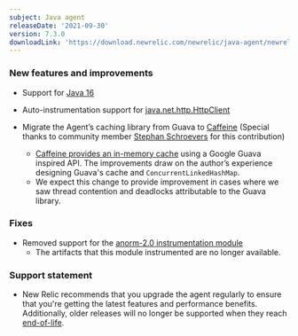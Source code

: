 ```yaml
---
subject: Java agent
releaseDate: '2021-09-30'
version: 7.3.0
downloadLink: 'https://download.newrelic.com/newrelic/java-agent/newrelic-agent/7.3.0/'
---
```


### New features and improvements

* Support for [Java 16](https://github.com/newrelic/newrelic-java-agent/pull/366)

* Auto-instrumentation support for [java.net.http.HttpClient](https://github.com/newrelic/newrelic-java-agent/pull/251) 

* Migrate the Agent’s caching library from Guava to [Caffeine](https://github.com/newrelic/newrelic-java-agent/pull/295) (Special thanks to community member [Stephan Schroevers](https://github.com/Stephan202) for this contribution)
  * [Caffeine provides an in-memory cache](https://github.com/ben-manes/caffeine#cache) using a Google Guava inspired API. The improvements draw on the author’s experience designing Guava's cache and `ConcurrentLinkedHashMap`.
  * We expect this change to provide improvement in cases where we saw thread contention and deadlocks attributable to the Guava library.
 
### Fixes
* Removed support for the [anorm-2.0 instrumentation module](https://github.com/newrelic/newrelic-java-agent/pull/426)
  * The artifacts that this module instrumented are no longer available.

### Support statement
* New Relic recommends that you upgrade the agent regularly to ensure that you're getting the latest features and
  performance benefits. Additionally, older releases will no longer be supported when they reach
  [end-of-life](https://docs.newrelic.com/docs/using-new-relic/cross-product-functions/install-configure/notification-changes-new-relic-saas-features-distributed-software/).
